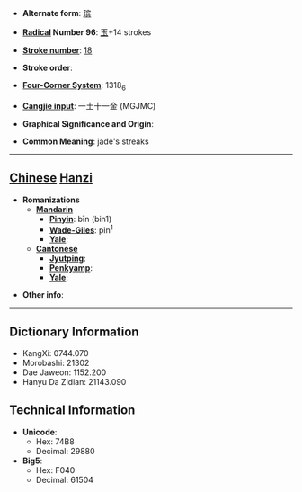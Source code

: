 * '''Alternate form''': [[瑸]]

* '''[[Wiktionary:Chinese radical index| Radical]] Number 96''': [[Wiktionary:Chinese radical index 玉|玉]]+14 strokes

* '''[[Wiktionary:Chinese total strokes index|Stroke number]]''': [[Wiktionary:Chinese total strokes index 18|18]]

* '''Stroke order''': 

* '''[[Wiktionary:Chinese four corner index|Four-Corner System]]''': 1318<sub>6</sub>

* '''[[Wiktionary:Chinese Cangjie index|Cangjie input]]''': 一土十一金 (MGJMC)

* '''Graphical Significance and Origin''': 

* '''Common Meaning''': jade's streaks

----

== [[Chinese]] [[Hanzi]] ==

* '''Romanizations'''
** '''[[Mandarin]]'''
*** '''[[Pinyin]]''': bīn (bin1)
*** '''[[Wade-Giles]]''': pin<sup>1</sup>
*** '''[[Yale]]''': 
** '''[[Cantonese]]'''
*** '''[[Jyutping]]''':
*** '''[[Penkyamp]]''': 
*** '''[[Yale]]''': 

* '''Other info''': 

----

== Dictionary Information ==

* KangXi: 0744.070
* Morobashi: 21302
* Dae Jaweon: 1152.200
* Hanyu Da Zidian: 21143.090

== Technical Information ==

* '''Unicode''':
** Hex: 74B8
** Decimal: 29880
* '''Big5''':
** Hex: F040
** Decimal: 61504